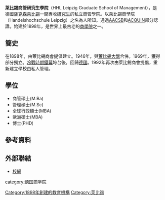 {{Unreferenced|time=2021-04-06T00:02:03+00:00}}
'''萊比錫商管研究生學院'''（HHL Leipzig Graduate School of Management），是德國[[薩克森|薩克森]][[萊比錫|萊比錫]]一間專收[[研究生|研究生]]的私立商管學院。以萊比錫商學院（Handelshochschule Leipzig）之名為人所知。通過[[AACSB|AACSB]]和[[認證和質量保證協會|ACQUIN]]部分認證。始建於1898年，是世界上最古老的[[商學院|商學院]]之一。

==簡史==
在1898年，由萊比錫商會提倡建立。1946年，與[[萊比錫大學|萊比錫大學]]合併。1969年，獲得部分獨立。[[冷戰時期|冷戰時期]][[鐵幕|鐵幕]]垮台後，回歸[[兩德統一|德國]]。1992年再次由萊比錫商會提倡，重新建立學校由私人管理。

==學位==
*商管碩士(M.Ba)
*管理碩士(M.Sc)
*全球行政碩士(MBA)
*歐洲碩士(MBA)
*博士(PHD)

==參考資料==
{{reflist}}

==外部聯結==
{{commonscat}}
*[https://www.hhl.de 校網]

{{coord|display=title}}
{{normdaten}}

[[category:德国商学院|category:德国商学院]]
[[Category:1898年創建的教育機構|Category:1898年創建的教育機構]]
[[Category:莱比锡|Category:莱比锡]]
